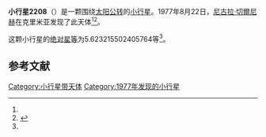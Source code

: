 {{Infobox planet
| bgcolour = #FFFFC0
| name = 2208 Pushkin
| symbol = 
| image = 
| caption = 
| discovery = yes
| discovery_ref = 
| discoverer = [[尼古拉·切爾尼赫|尼古拉·切爾尼赫]]
| discovery_site = [[克里米亚|克里米亚]] 
| discovered = 1977年8月22日
| designations = yes
| mp_name = 
| named_after = 
| alt_names = 1977 QL3/ 1968 HU / 1971 SN3 / 1971 UG2 / 1973 AN3 / 1978 WJ14
| mp_category = [[外小行星带|外小行星带]]
| orbit_ref = <ref name="a">[http://ssd.jpl.nasa.gov/sbdb.cgi?sstr=2208 2208 Pushkin] {{Wayback|url=http://ssd.jpl.nasa.gov/sbdb.cgi?sstr=2208 |date=20200820021933 }}，小行星數據庫瀏覽器（JPL Small-Body Database Browser）－[[美国国家航空航天局|美国国家航空航天局]]喷气推进实验室</ref>
| epoch = 2456400.5 (2013年4月18日更新)
| aphelion = {{convert|3.607539607463521|AU|km|3|abbr=on|lk=out}}
| perihelion = {{convert|3.380432864771591|AU|km|3|abbr=on}}
| semimajor = {{convert|3.493986236117556|AU|km|3|abbr=on}}
| eccentricity = 0.032499662
| period = 2385.504343 [[日|日]]<br />6.53[[儒略年|儒略年]]
| avg_speed = 
| inclination = 5.403928213973152
| asc_node = 78.56504708429745
| mean_anomaly = 
| arg_peri = 5.623215502405764
| satellites = 
| physical_characteristics = yes
| dimensions = 
| mass = 
| density = 
| surface_grav = 
| escape_velocity = 
| sidereal_day = 
| axial_tilt = 
| pole_ecliptic_lat = 
| pole_ecliptic_lon = 
| albedo = 
| temperatures= 
| temp_name1 = 
| mean_temp_1 = 
| max_temp_1 = 
| temp_name2 = 
| max_temp_2 = 
| spectral_type = 
| abs_magnitude = 5.623215502405764
}}

'''小行星2208'''（{{lang-en|2208 Pushkin}}）是一颗围绕[[太阳|太阳]][[公转|公转]]的[[小行星|小行星]]。1977年8月22日，[[尼古拉·切爾尼赫|尼古拉·切爾尼赫]]在克里米亚发现了此天体<ref name="a" /><ref>{{cite news|title=小行星列表|url=http://cfa-www.harvard.edu/iau/lists/NumberedMPs.txt|accessdate=2013-07-08|newspaper=哈佛大学|archive-date=2008-05-17|archive-url=https://web.archive.org/web/20080517010638/http://cfa-www.harvard.edu/iau/lists/NumberedMPs.txt|dead-url=no}}</ref>。

这颗小行星的[[绝对星等|绝对星等]]为5.623215502405764等<ref name="a" />。

==参考文献==
{{reflist}}
{{Minor Planet Number|[[小行星2207|小行星2207]]|[[小行星2209|小行星2209]]}}

{{小天体}}

[[Category:小行星带天体|Category:小行星带天体]]
[[Category:1977年发现的小行星|Category:1977年发现的小行星]]

{{asteroid-stub}}